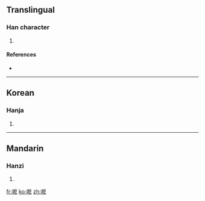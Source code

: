 ==Translingual==

===Han character===
{{Han char|rn=30|rad=口|as=05|sn=8|four=|canj=口竹尸弓 (RHSN), 口戈尸弓 (RISN)}}

# {{defn|Han|sort=口05}}

====References====
* {{Han ref|kx=0181.200|dkj=03425|dj=0399.270|hdz=10608.090|uh=545D|ud=21597}}

----

==Korean==

===Hanja===
{{ko-hanja|hangeul=액|rv=aek|mr=aek}}

# {{defn|Korean|sort=口05}}

----

==Mandarin==

===Hanzi===
{{cmn-hanzi|pin=[[è]] ([[e4]])|wg=o<sup>4</sup>}}

# {{defn|Mandarin|sort=口05}}

[[fr:呝]]
[[ko:呝]]
[[zh:呝]]